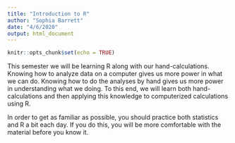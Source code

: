 ```yaml
---
title: "Introduction to R"
author: "Sophia Barrett"
date: "4/6/2020"
output: html_document
---
```


```r
knitr::opts_chunk$set(echo = TRUE)
```

This semester we will be learning R along with our hand-calculations.  Knowing how to analyze data on a computer gives us more power in what we can do. Knowing how to do the analyses by hand gives us more power in understanding what we doing.  To this end, we will learn both hand-calculations and then applying this knowledge to computerized calculations using R.

In order to get as familiar as possible, you should practice both statistics and R a bit each day.  If you do this, you will be more comfortable with the material before you know it.  
